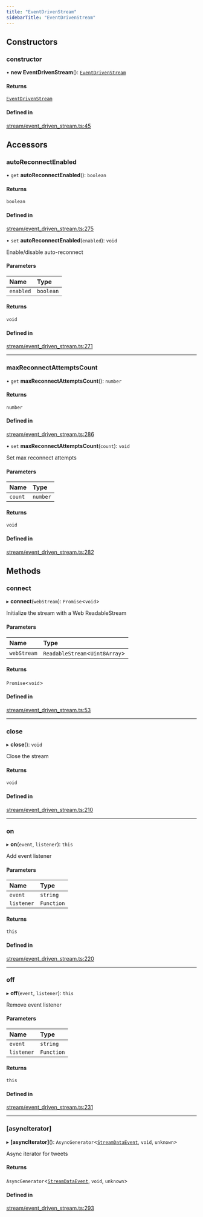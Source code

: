 ```yaml
---
title: "EventDrivenStream"
sidebarTitle: "EventDrivenStream"
---
```


## Constructors

### constructor

• **new EventDrivenStream**(): [`EventDrivenStream`](/xdks/typescript/reference/classes/EventDrivenStream)

#### Returns

[`EventDrivenStream`](/xdks/typescript/reference/classes/EventDrivenStream)

#### Defined in

[stream/event_driven_stream.ts:45](https://github.com/xdevplatform/xdk/blob/298ca9350d035e40e7c8ee0753c50052819a41e2/xdk/typescript/src/stream/event_driven_stream.ts#L45)

## Accessors

### autoReconnectEnabled

• `get` **autoReconnectEnabled**(): `boolean`

#### Returns

`boolean`

#### Defined in

[stream/event_driven_stream.ts:275](https://github.com/xdevplatform/xdk/blob/298ca9350d035e40e7c8ee0753c50052819a41e2/xdk/typescript/src/stream/event_driven_stream.ts#L275)

• `set` **autoReconnectEnabled**(`enabled`): `void`

Enable/disable auto-reconnect

#### Parameters

| Name | Type |
| :------ | :------ |
| `enabled` | `boolean` |

#### Returns

`void`

#### Defined in

[stream/event_driven_stream.ts:271](https://github.com/xdevplatform/xdk/blob/298ca9350d035e40e7c8ee0753c50052819a41e2/xdk/typescript/src/stream/event_driven_stream.ts#L271)

___

### maxReconnectAttemptsCount

• `get` **maxReconnectAttemptsCount**(): `number`

#### Returns

`number`

#### Defined in

[stream/event_driven_stream.ts:286](https://github.com/xdevplatform/xdk/blob/298ca9350d035e40e7c8ee0753c50052819a41e2/xdk/typescript/src/stream/event_driven_stream.ts#L286)

• `set` **maxReconnectAttemptsCount**(`count`): `void`

Set max reconnect attempts

#### Parameters

| Name | Type |
| :------ | :------ |
| `count` | `number` |

#### Returns

`void`

#### Defined in

[stream/event_driven_stream.ts:282](https://github.com/xdevplatform/xdk/blob/298ca9350d035e40e7c8ee0753c50052819a41e2/xdk/typescript/src/stream/event_driven_stream.ts#L282)

## Methods

### connect

▸ **connect**(`webStream`): `Promise`\<`void`\>

Initialize the stream with a Web ReadableStream

#### Parameters

| Name | Type |
| :------ | :------ |
| `webStream` | `ReadableStream`\<`Uint8Array`\> |

#### Returns

`Promise`\<`void`\>

#### Defined in

[stream/event_driven_stream.ts:53](https://github.com/xdevplatform/xdk/blob/298ca9350d035e40e7c8ee0753c50052819a41e2/xdk/typescript/src/stream/event_driven_stream.ts#L53)

___

### close

▸ **close**(): `void`

Close the stream

#### Returns

`void`

#### Defined in

[stream/event_driven_stream.ts:210](https://github.com/xdevplatform/xdk/blob/298ca9350d035e40e7c8ee0753c50052819a41e2/xdk/typescript/src/stream/event_driven_stream.ts#L210)

___

### on

▸ **on**(`event`, `listener`): `this`

Add event listener

#### Parameters

| Name | Type |
| :------ | :------ |
| `event` | `string` |
| `listener` | `Function` |

#### Returns

`this`

#### Defined in

[stream/event_driven_stream.ts:220](https://github.com/xdevplatform/xdk/blob/298ca9350d035e40e7c8ee0753c50052819a41e2/xdk/typescript/src/stream/event_driven_stream.ts#L220)

___

### off

▸ **off**(`event`, `listener`): `this`

Remove event listener

#### Parameters

| Name | Type |
| :------ | :------ |
| `event` | `string` |
| `listener` | `Function` |

#### Returns

`this`

#### Defined in

[stream/event_driven_stream.ts:231](https://github.com/xdevplatform/xdk/blob/298ca9350d035e40e7c8ee0753c50052819a41e2/xdk/typescript/src/stream/event_driven_stream.ts#L231)

___

### [asyncIterator]

▸ **[asyncIterator]**(): `AsyncGenerator`\<[`StreamDataEvent`](/xdks/typescript/reference/interfaces/StreamDataEvent), `void`, `unknown`\>

Async iterator for tweets

#### Returns

`AsyncGenerator`\<[`StreamDataEvent`](/xdks/typescript/reference/interfaces/StreamDataEvent), `void`, `unknown`\>

#### Defined in

[stream/event_driven_stream.ts:293](https://github.com/xdevplatform/xdk/blob/298ca9350d035e40e7c8ee0753c50052819a41e2/xdk/typescript/src/stream/event_driven_stream.ts#L293)

